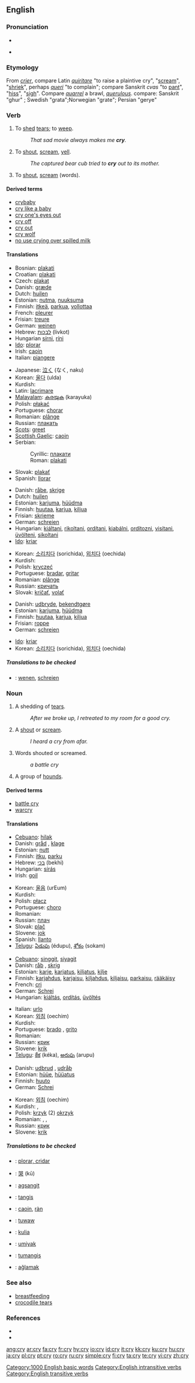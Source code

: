 {{wikipedia|dab=cry}}
==English==

{{rank|individual|girls|wall|809|cry|step|turning|village}}

===Pronunciation===
* {{IPA|/kraɪ/}}
* {{audio|en-us-cry.ogg|Audio (US)}}
*: {{rhymes|aɪ}}

===Etymology===
From {{OF.}} ''[[crier]]'', compare Latin ''[[quiritare]]'' "to raise a plaintive cry", "[[scream]]", "[[shriek]]", perhaps {{F.}} ''[[queri]]'' "to complain"; compare Sanskrit ''cvas'' "to [[pant]]", "[[hiss]]", "[[sigh]]". Compare ''[[quarrel]]'' a brawl, ''[[querulous]]''.
compare: Sanskrit "ghur" ; Swedish "grata";Norwegian "grate"; Persian "gerye"

===Verb===
{{en-verb|cr|i|ed}}

# {{intransitive}} To [[shed]] [[tears]]; to [[weep]].
#: ''That sad movie always makes me '''cry'''.''
# {{intransitive}} To [[shout]], [[scream]], [[yell]].
#: ''The captured bear cub tried to '''cry''' out to its mother.''
# {{transitive}} To [[shout]], [[scream]] (words).

====Derived terms====
* [[crybaby]]
* [[cry like a baby]]
* [[cry one's eyes out]]
* [[cry off]]
* [[cry out]]
* [[cry wolf]]
* [[no use crying over spilled milk]]

====Translations====
{{trans-top|intransitive: to weep}}
* Bosnian: [[plakati]]
* Croatian: [[plakati]]
* Czech: [[plakat]]
* Danish: [[græde]]
* Dutch: [[huilen]]
* Estonian: [[nutma]], [[nuuksuma]]
* Finnish: [[itkeä]], [[parkua]], [[vollottaa]]
* French: [[pleurer]]
* Frisian: [[treure]]
* German: [[weinen]]
* Hebrew: [[לבכות]] (livkot)
* Hungarian [[sírni]], [[ríni]]
* [[Ido]]: [[plorar]]
* Irish: [[caoin]]
* Italian: [[piangere]]
{{trans-mid}}
* Japanese: [[泣く]] (なく, naku)
* Korean: [[울다]] (ulda)
* Kurdish: {{KUchar|[[گریان]]}}
* Latin: [[lacrimare]]
* [[Malayalam]]: [[കരയുക]] (karayuka)
* Polish: [[płakać]]
* Portuguese: [[chorar]]
* Romanian: [[plânge]]
* Russian: [[плакать]]
* [[Scots]]: [[greet]]
* [[Scottish Gaelic]]: [[caoin#Scottish Gaelic|caoin]]
* Serbian:
*: Cyrillic: [[плакати]]
*: Roman: [[plakati]]
* Slovak: [[plakať]]
* Spanish: [[llorar]]
{{trans-bottom}}

{{trans-top|intransitive: to shout, scream, yell}}
* Danish: [[råbe]], [[skrige]]
* Dutch: [[huilen]]
* Estonian: [[karjuma]], [[hüüdma]]
* Finnish: [[huutaa]], [[karjua]], [[kiljua]]
* Frisian: [[skrieme]]
* German: [[schreien]]
* Hungarian: [[kiáltani]], [[rikoltani]], [[ordítani]], [[kiabálni]], [[ordítozni]], [[visítani]], [[üvölteni]], [[sikoltani]]
* [[Ido]]: [[kriar]]
{{trans-mid}}
* Korean: [[소리치다]] (sorichida), [[외치다]] (oechida)
* Kurdish: {{KUchar|[[هاوار کردن]]}}
* Polish: [[kryczeć]]
* Portuguese: [[bradar]], [[gritar]]
* Romanian: [[plânge]]
* Russian: [[кричать]]
* Slovak: [[kričať]], [[volať]]
{{trans-bottom}}

{{trans-top|transitive: to shout, to scream (words)}}
* Danish: [[udbryde]], [[bekendtgøre]]
* Estonian: [[karjuma]], [[hüüdma]]
* Finnish: [[huutaa]], [[karjua]], [[kiljua]]
* Frisian: [[roppe]]
* German: [[schreien]]
{{trans-mid}}
* [[Ido]]: [[kriar]]
* Korean: [[소리치다]] (sorichida), [[외치다]] (oechida)
{{trans-bottom}}

=====Translations to be checked=====
{{checktrans}}
* {{ttbc|Dutch}}: [[wenen]], [[schreien]]

===Noun===
{{en-noun|cri|es}}

# A shedding of [[tears]].
#: ''After we broke up, I retreated to my room for a good cry.''
# A [[shout]] or [[scream]].
#: ''I heard a cry from afar.''
# Words shouted or screamed.
#: ''a battle cry''
# {{context|collectively}} A group of [[hounds]].

====Derived terms====
* [[battle cry]]
* [[warcry]]

====Translations====
{{trans-top|a shedding of tears}}
* [[Cebuano]]: [[hilak]]
* Danish: [[gråd]] {{c}}, [[klage]] {{c}}
* Estonian: [[nutt]]
* Finnish: [[itku]], [[parku]]
* Hebrew: [[בכי]] (bekhi) {{m}}
* Hungarian: [[sírás]]
* Irish: [[goil]]
{{trans-mid}}
* Korean: [[울음]] (urEum)
* Kurdish: {{KUchar|[[گریان]]}}
* Polish: [[płacz]] {{m}}
* Portuguese: [[choro]] {{m}}
* Romanian: {{t|ro|plânset}} {{n}}
* Russian: [[плач]]
* Slovak: [[plač]] {{m}}
* Slovene: [[jok]] {{m}}
* Spanish: [[llanto]]
* [[Telugu]]: [[ఏడుపు]] (édupu), [[శోకం]] (sokam)
{{trans-bottom}}

{{trans-top|a shout or scream}}
* [[Cebuano]]: [[singgit]], [[siyagit]]
* Danish: [[råb]] {{c}}, [[skrig]] {{c}}
* Estonian: [[karje]], [[karjatus]], [[kiljatus]], [[kilje]]
* Finnish: [[karjahdus]], [[karjaisu]], [[kiljahdus]], [[kiljaisu]], [[parkaisu]], [[rääkäisy]]
* French: [[cri]] {{m}}
* German: [[Schrei]] {{m}}
* Hungarian: [[kiáltás]],  [[ordítás]], [[üvöltés]]
{{trans-mid}}
* Italian: [[urlo]] {{m}}
* Korean: [[외침]] (oechim)
* Kurdish: {{KUchar|[[هاوار]]}}
* Portuguese: [[brado]] {{m}}, [[grito]] {{m}}
* Romanian: {{t|ro|ţipăt}} {{n}}
* Russian: [[крик]]
* Slovene: [[krik]] {{m}}
* [[Telugu]]: [[కేక]] (kéka), [[అరుపు]] (arupu)
{{trans-bottom}}

{{trans-top|words shouted or screamed}}
* Danish: [[udbrud]] {{n}}, [[udråb]] {{n}}
* Estonian: [[hüüe]], [[hüüatus]]
* Finnish: [[huuto]]
* German: [[Schrei]] {{m}}
{{trans-mid}}
* Korean: [[외침]] (oechim)
* Kurdish: {{KUchar|[[هاوار]]}}, {{KUchar|[[بانگ]]}}
* Polish: [[krzyk]] (2) {{m}} [[okrzyk]] {{m}}
* Romanian: {{t|ro|strigăt}} {{n}}, {{t|ro|urlet}} {{n}}, {{t|ro|ţipăt}} {{n}}
* Russian: [[крик]]
* Slovene: [[krik]] {{m}}
{{trans-bottom}}

=====Translations to be checked=====
{{checktrans}}
* {{ttbc|Catalan}}: [[plorar, cridar]]
* {{ttbc|Chinese}}: [[哭]] (kū)
* {{ttbc|Ilocano}}: [[agsangit]]
* {{ttbc|Indonesian}}: [[tangis]]
* {{ttbc|Scottish Gaelic}}: [[caoin#Scottish Gaelic|caoin]], [[ràn]]
* {{ttbc|Surigaonon}}: [[tuwaw]]
* {{ttbc|Swahili}}: [[kulia]]
* {{ttbc|Tagalog}}: [[umiyak]]
* {{ttbc|Tausug}}: [[tumangis]]
* {{ttbc|Turkish}}: [[ağlamak]]

===See also===
* [[breastfeeding]]
* [[crocodile tears]]

===References===
* {{R:Webster 1828}}
* {{R:Webster 1913}}

[[Category:1000 English basic words]]
[[Category:English intransitive verbs]]
[[Category:English transitive verbs]]

[[ang:cry]]
[[ar:cry]]
[[fa:cry]]
[[fr:cry]]
[[hy:cry]]
[[io:cry]]
[[id:cry]]
[[it:cry]]
[[kk:cry]]
[[ku:cry]]
[[hu:cry]]
[[ja:cry]]
[[pl:cry]]
[[pt:cry]]
[[ro:cry]]
[[ru:cry]]
[[simple:cry]]
[[fi:cry]]
[[ta:cry]]
[[te:cry]]
[[vi:cry]]
[[zh:cry]]